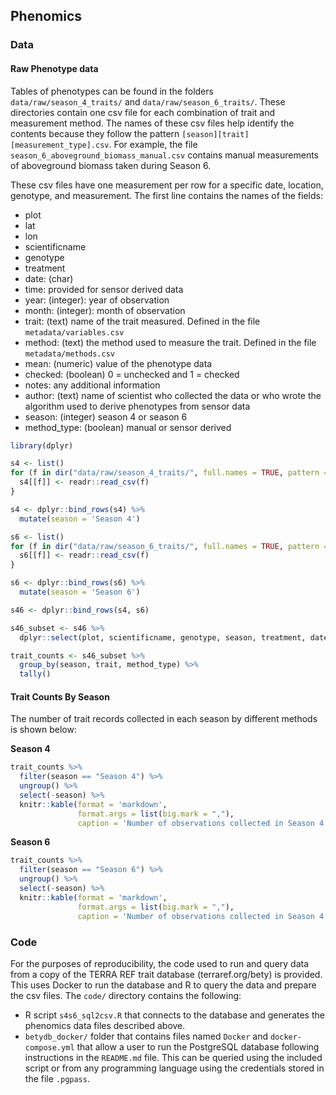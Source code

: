 ## Phenomics

### Data

#### Raw Phenotype data

Tables of phenotypes can be found in the folders `data/raw/season_4_traits/` and `data/raw/season_6_traits/`. These directories contain one csv file for each combination of trait and measurement method. The names of these csv files help identify the contents because they follow the pattern  `[season][trait][measurement_type].csv`. For example, the file `season_6_aboveground_biomass_manual.csv` contains manual measurements of aboveground biomass taken during Season 6.

These csv files have one measurement per row for a specific date, location, genotype, and measurement. The first line contains the names of the fields:

* plot
* lat
* lon
* scientificname
* genotype
* treatment
* date: (char)
* time: provided for sensor derived data
* year: (integer): year of observation
* month: (integer): month of observation
* trait: (text) name of the trait measured. Defined in the file `metadata/variables.csv`
* method: (text) the method used to measure the trait. Defined in the file `metadata/methods.csv` 
* mean: (numeric) value of the phenotype data
* checked: (boolean) 0 = unchecked and 1 = checked
* notes: any additional information
* author: (text) name of scientist who collected the data or who wrote the algorithm used to derive phenotypes from sensor data
* season: (integer) season 4 or season 6
* method_type: (boolean) manual or sensor derived

```r
library(dplyr)

s4 <- list()
for (f in dir("data/raw/season_4_traits/", full.names = TRUE, pattern = 'csv')){
  s4[[f]] <- readr::read_csv(f)
}

s4 <- dplyr::bind_rows(s4) %>% 
  mutate(season = 'Season 4')

s6 <- list()
for (f in dir("data/raw/season_6_traits/", full.names = TRUE, pattern = 'csv')){
  s6[[f]] <- readr::read_csv(f)
}

s6 <- dplyr::bind_rows(s6) %>% 
  mutate(season = 'Season 6')

s46 <- dplyr::bind_rows(s4, s6)

s46_subset <- s46 %>% 
  dplyr::select(plot, scientificname, genotype, season, treatment, date, trait, method, method_type, mean, checked, author) 

trait_counts <- s46_subset %>% 
  group_by(season, trait, method_type) %>% 
  tally()

```


#### Trait Counts By Season

The number of trait records collected in each season by different methods is shown below:

**Season 4**

```r
trait_counts %>% 
  filter(season == "Season 4") %>% 
  ungroup() %>% 
  select(-season) %>% 
  knitr::kable(format = 'markdown',  
               format.args = list(big.mark = ","),
               caption = 'Number of observations collected in Season 4') 
```

**Season 6**

```r
trait_counts %>% 
  filter(season == "Season 6") %>% 
  ungroup() %>% 
  select(-season) %>% 
  knitr::kable(format = 'markdown', 
               format.args = list(big.mark = ","),
               caption = 'Number of observations collected in Season 4') 
```

### Code

For the purposes of reproducibility, the code used to run and query data from a copy of the TERRA REF trait database (terraref.org/bety) is provided. This uses Docker to run the database and R to query the data and prepare the csv files. The `code/` directory contains the following:

* R script `s4s6_sql2csv.R` that connects to the database and generates the phenomics data files described above.
* `betydb_docker/` folder that contains files named `Docker` and `docker-compose.yml` that allow a user to run the PostgreSQL database following instructions in the `README.md` file. This can be queried using the included script or from any programming language using the credentials stored in the file `.pgpass`.

